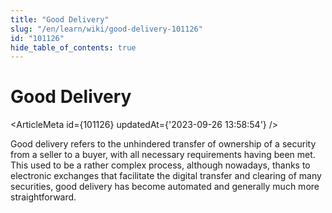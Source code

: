 ```yaml
---
title: "Good Delivery"
slug: "/en/learn/wiki/good-delivery-101126"
id: "101126"
hide_table_of_contents: true
---
```



# Good Delivery

<ArticleMeta id={101126} updatedAt={'2023-09-26 13:58:54'} />
<div className='border-solid border-b border-t-0 my-4 border-[var(--ifm-color-gray-300)]' />

Good delivery refers to the unhindered transfer of ownership of a security from a seller to a buyer, with all necessary requirements having been met. This used to be a rather complex process, although nowadays, thanks to electronic exchanges that facilitate the digital transfer and clearing of many securities, good delivery has become automated and generally much more straightforward.
